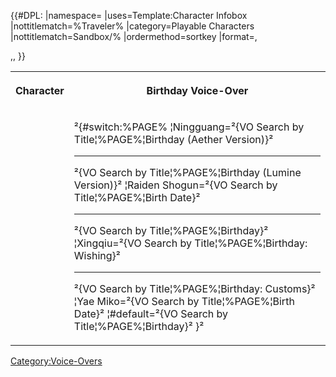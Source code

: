 {{CustomTabs
|tab1 = Overview
|tab2 = Gallery
|tab3 = Voice-Overs
}}

<table class="article-table sortable alternating-colors-table tdc1 thc1"><!--
--><tr><!--
   --><th>Character</th><!--
   --><th>Birthday Voice-Over</th><!--
--></tr><!--
-->{{#DPL:
|namespace=
|uses=Template:Character Infobox
|nottitlematch=%Traveler%
|category=Playable Characters
|nottitlematch=Sandbox/%
|ordermethod=sortkey
|format=,<tr><!--
   --><td>{{Character|%PAGE%}}</td><!--
   --><td><!--
      -->²{#switch:%PAGE%<!--
         -->¦Ningguang=²{VO Search by Title¦%PAGE%¦Birthday (Aether Version)}²<hr />²{VO Search by Title¦%PAGE%¦Birthday (Lumine Version)}²<!--
         -->¦Raiden Shogun=²{VO Search by Title¦%PAGE%¦Birth Date}²<hr />²{VO Search by Title¦%PAGE%¦Birthday}²<!--
         -->¦Xingqiu=²{VO Search by Title¦%PAGE%¦Birthday: Wishing}²<hr />²{VO Search by Title¦%PAGE%¦Birthday: Customs}²<!--
         -->¦Yae Miko=²{VO Search by Title¦%PAGE%¦Birth Date}²<!--
         -->¦#default=²{VO Search by Title¦%PAGE%¦Birthday}²<!--
      -->}²<!--
   --></td><!--
--></tr>,,
}}<!--
--></table>

[[Category:Voice-Overs]]